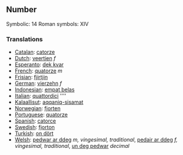 ==Number==

Symbolic: 14
Roman symbols: XIV

===Translations===

*[[Catalan]]: [[catorze]]
*[[Dutch]]: [[veertien]] ''f''
*[[Esperanto]]: [[dek kvar]]
*[[French]]: [[quatorze]] ''m''
*[[Frisian]]: [[fjirtjin]]
*[[German]]: [[vierzehn]] ''f''
*[[Indonesian]]: [[empat belas]]
*[[Italian]]: [[quattordici]] ''''
*[[Kalaallisut]]: [[aqqaniq-sisamat]]
*[[Norwegian]]: [[fjorten]]
*[[Portuguese]]: [[quatorze]]
*[[Spanish]]: [[catorce]]
*[[Swedish]]: [[fjorton]]
*[[Turkish]]: [[on dört]]
*[[Welsh]]: [[pedwar ar ddeg]] ''m, vingesimal, traditional'', [[pedair ar ddeg]] ''f, vingesimal, traditional'', [[un deg pedwar]] ''decimal''